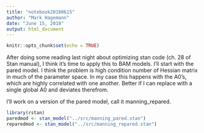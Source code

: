 ```yaml
---
title: "notebook20180615"
author: "Mark Hagemann"
date: "June 15, 2018"
output: html_document
---
```


```r
knitr::opts_chunk$set(echo = TRUE)
```

After doing some reading last night about optimizing stan code (ch. 28 of Stan manual), I think it's time to apply this to BAM models. I'll start with the pared model. I think the problem is high condition number of Hessian matrix in much of the parameter space. In my case this happens with the A0's, which are highly correlated with one another. Better if I can replace with a single global A0 and deviates therefrom. 

I'll work on a version of the pared model, call it manning_repared.

```r
library(rstan)
paredmod <- stan_model("../src/manning_pared.stan")
reparedmod <- stan_model("../src/manning_repared.stan")
```


